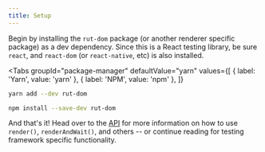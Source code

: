 ```yaml
---
title: Setup
---
```



Begin by installing the `rut-dom` package (or another renderer specific package) as a dev
dependency. Since this is a React testing library, be sure `react`, and `react-dom` (or
`react-native`, etc) is also installed.

<Tabs
  groupId="package-manager"
  defaultValue="yarn"
  values={[
    { label: 'Yarn', value: 'yarn' },
    { label: 'NPM', value: 'npm' },
  ]}
>
  <TabItem value="yarn">


```bash
yarn add --dev rut-dom
```

  </TabItem>
  <TabItem value="npm">


```bash
npm install --save-dev rut-dom
```

  </TabItem>
</Tabs>


And that's it! Head over to the [API](./api/render.md) for more information on how to use
`render()`, `renderAndWait()`, and others -- or continue reading for testing framework specific
functionality.
